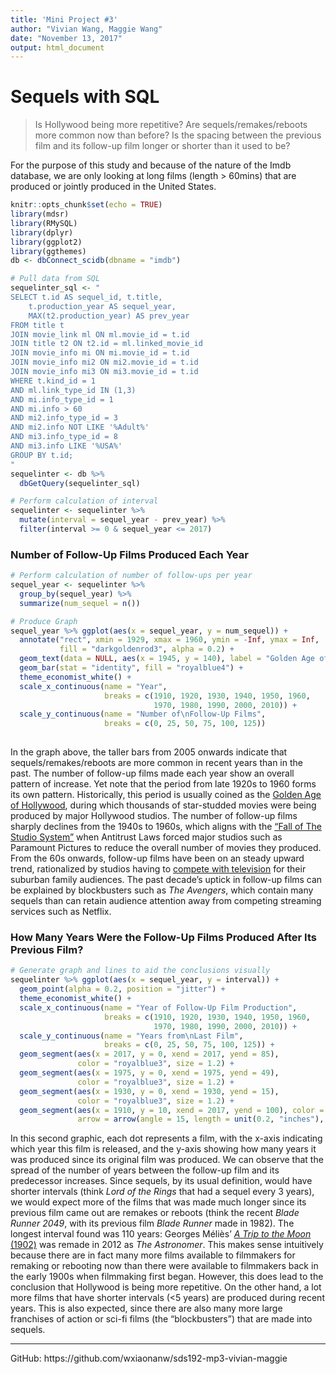 ```yaml
---
title: 'Mini Project #3'
author: "Vivian Wang, Maggie Wang"
date: "November 13, 2017"
output: html_document
---
```


# Sequels with SQL

> Is Hollywood being more repetitive? Are sequels/remakes/reboots more common now than before? Is the spacing between the previous film and its follow-up film longer or shorter than it used to be? 

For the purpose of this study and because of the nature of the Imdb database, we are only looking at long films (length > 60mins) that are produced or jointly produced in the United States.

```r
knitr::opts_chunk$set(echo = TRUE)
library(mdsr)
library(RMySQL)
library(dplyr)
library(ggplot2)
library(ggthemes)
db <- dbConnect_scidb(dbname = "imdb")
```

```r
# Pull data from SQL
sequelinter_sql <- "
SELECT t.id AS sequel_id, t.title,
	t.production_year AS sequel_year, 
	MAX(t2.production_year) AS prev_year
FROM title t
JOIN movie_link ml ON ml.movie_id = t.id
JOIN title t2 ON t2.id = ml.linked_movie_id
JOIN movie_info mi ON mi.movie_id = t.id
JOIN movie_info mi2 ON mi2.movie_id = t.id
JOIN movie_info mi3 ON mi3.movie_id = t.id
WHERE t.kind_id = 1
AND ml.link_type_id IN (1,3)
AND mi.info_type_id = 1
AND mi.info > 60
AND mi2.info_type_id = 3
AND mi2.info NOT LIKE '%Adult%'
AND mi3.info_type_id = 8
AND mi3.info LIKE '%USA%'
GROUP BY t.id;
"
sequelinter <- db %>% 
  dbGetQuery(sequelinter_sql)
```

```r
# Perform calculation of interval
sequelinter <- sequelinter %>% 
  mutate(interval = sequel_year - prev_year) %>% 
  filter(interval >= 0 & sequel_year <= 2017)
```
  

### Number of Follow-Up Films Produced Each Year

```r
# Perform calculation of number of follow-ups per year
sequel_year <- sequelinter %>% 
  group_by(sequel_year) %>% 
  summarize(num_sequel = n())

# Produce Graph
sequel_year %>% ggplot(aes(x = sequel_year, y = num_sequel)) + 
  annotate("rect", xmin = 1929, xmax = 1960, ymin = -Inf, ymax = Inf, 
           fill = "darkgoldenrod3", alpha = 0.2) + 
  geom_text(data = NULL, aes(x = 1945, y = 140), label = "Golden Age of\nHollywood") + 
  geom_bar(stat = "identity", fill = "royalblue4") + 
  theme_economist_white() + 
  scale_x_continuous(name = "Year", 
                     breaks = c(1910, 1920, 1930, 1940, 1950, 1960, 
                                1970, 1980, 1990, 2000, 2010)) + 
  scale_y_continuous(name = "Number of\nFollow-Up Films", 
                     breaks = c(0, 25, 50, 75, 100, 125))
  
```

In the graph above, the taller bars from 2005 onwards indicate that sequels/remakes/reboots are more common in recent years than in the past. The number of follow-up films made each year show an overall pattern of increase. Yet note that the period from late 1920s to 1960 forms its own pattern. Historically, this period is usually coined as the [Golden Age of Hollywood](http://www.environmentalhistory.org/revcomm/cinema-clips/golden-age-of-hollywood/), during which thousands of star-studded movies were being produced by major Hollywood studios. The number of follow-up films sharply declines from the 1940s to 1960s, which aligns with the [“Fall of The Studio System”](http://tvtropes.org/pmwiki/pmwiki.php/UsefulNotes/FallOfTheStudioSystem) when Antitrust Laws forced major studios such as Paramount Pictures to reduce the overall number of movies they produced. From the 60s onwards, follow-up films have been on an steady upward trend, rationalized by studios having to [compete with television](https://www.theatlantic.com/entertainment/archive/2016/03/cycles-sequels-spinoffs-remakes-and-reboots/474411/) for their suburban family audiences. The past decade’s uptick in follow-up films can be explained by blockbusters such as *The Avengers*, which contain many sequels than can retain audience attention away from competing streaming services such as Netflix.  
  

### How Many Years Were the Follow-Up Films Produced After Its Previous Film?

```r
# Generate graph and lines to aid the conclusions visually
sequelinter %>% ggplot(aes(x = sequel_year, y = interval)) + 
  geom_point(alpha = 0.2, position = "jitter") + 
  theme_economist_white() + 
  scale_x_continuous(name = "Year of Follow-Up Film Production", 
                     breaks = c(1910, 1920, 1930, 1940, 1950, 1960, 
                                1970, 1980, 1990, 2000, 2010)) + 
  scale_y_continuous(name = "Years from\nLast Film", 
                     breaks = c(0, 25, 50, 75, 100, 125)) + 
  geom_segment(aes(x = 2017, y = 0, xend = 2017, yend = 85), 
               color = "royalblue3", size = 1.2) + 
  geom_segment(aes(x = 1975, y = 0, xend = 1975, yend = 49), 
               color = "royalblue3", size = 1.2) + 
  geom_segment(aes(x = 1930, y = 0, xend = 1930, yend = 15), 
               color = "royalblue3", size = 1.2) + 
  geom_segment(aes(x = 1910, y = 10, xend = 2017, yend = 100), color = "royalblue3",
               arrow = arrow(angle = 15, length = unit(0.2, "inches"), type = "closed"))
```

In this second graphic, each dot represents a film, with the x-axis indicating which year this film is released, and the y-axis showing how many years it was produced since its original film was produced. We can observe that the spread of the number of years between the follow-up film and its predecessor increases. Since sequels, by its usual definition, would have shorter intervals (think *Lord of the Rings* that had a sequel every 3 years), we would expect more of the films that was made much longer since its previous film came out are remakes or reboots (think the recent *Blade Runner 2049*, with its previous film *Blade Runner* made in 1982). The longest interval found was 110 years: Georges Méliès’ [*A Trip to the Moon* (1902)](https://en.wikipedia.org/wiki/A_Trip_to_the_Moon) was remade in 2012 as *The Astronomer*. This makes sense intuitively because there are in fact many more films available to filmmakers for remaking or rebooting now than there were available to filmmakers back in the early 1900s when filmmaking first began. However, this does lead to the conclusion that Hollywood is being more repetitive. On the other hand, a lot more films that have shorter intervals (<5 years) are produced during recent years. This is also expected, since there are also many more large franchises of action or sci-fi films (the “blockbusters”) that are made into sequels.  

---

GitHub: https://github.com/wxiaonanw/sds192-mp3-vivian-maggie